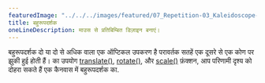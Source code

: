 ---
featuredImage: "../../../images/featured/07_Repetition-03_Kaleidoscope-thumbnail.png"
title: बहुरूपदर्शक
oneLineDescription: माउस से प्रतिबिम्बित डिज़ाइन बनाएं।
---

बहुरूपदर्शक दो या दो से अधिक वाला एक ऑप्टिकल उपकरण है
परावर्तक सतहें एक दूसरे से एक कोण पर झुकी हुई होती हैं। का उपयोग
<a href='https://p5js.org/reference/p5/translate' target='_blank'>translate()</a>,
<a href='https://p5js.org/reference/p5/rotate' target='_blank'>rotate()</a>,
और <a href='https://p5js.org/reference/p5/scale' target='_blank'>scale()</a> फ़ंक्शन, आप परिणामी दृश्य को दोहरा सकते हैं
एक कैनवास में बहुरूपदर्शक का.